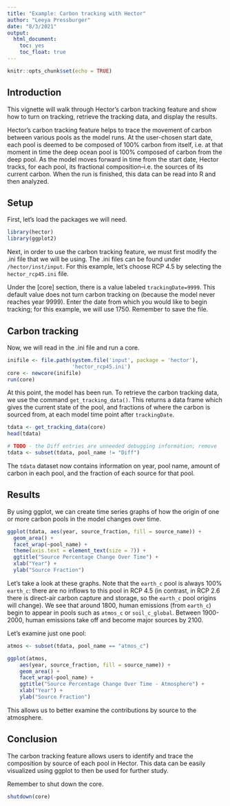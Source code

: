 ```yaml
---
title: "Example: Carbon tracking with Hector"
author: "Leeya Pressburger"
date: "8/3/2021"
output:
  html_document:
    toc: yes
    toc_float: true
---
```


```r
knitr::opts_chunk$set(echo = TRUE)
```

## Introduction

This vignette will walk through Hector's carbon tracking feature and show how to turn on tracking, retrieve the tracking data, and display the results.

Hector's carbon tracking feature helps to trace the movement of carbon between various pools as the model runs. At the user-chosen start date, each pool is
deemed to be composed of 100% carbon from itself, i.e. at that moment in time 
the deep ocean pool is 100% composed of carbon from the deep pool. 
As the model moves forward in time from the start date, Hector tracks, for 
each pool, its fractional composition--i.e. the sources of its current carbon. 
When the run is finished, this data can be read into R and then analyzed.

## Setup

First, let's load the packages we will need.

``` r
library(hector)
library(ggplot2)
```

Next, in order to use the carbon tracking feature, we must first modify the .ini file that we will be using. The .ini files can be found under `/hector/inst/input`. For this example, let's choose RCP 4.5 by selecting the `hector_rcp45.ini` file. 

Under the [core] section, there is a value labeled `trackingDate=9999`. This default value does not turn carbon tracking on (because the model never reaches
year 9999). Enter the date from which you would like to begin tracking; for this example, we will use 1750. Remember to save the file.

## Carbon tracking

Now, we will read in the .ini file and run a core.

``` r
inifile <- file.path(system.file('input', package = 'hector'),
                     'hector_rcp45.ini')
core <- newcore(inifile)
run(core)
```

At this point, the model has been run. To retrieve the carbon tracking data, we
use the command `get_tracking_data()`. This returns a data frame which gives the current state of the pool, and fractions of where the carbon is sourced from, at
each model time point after `trackingDate`.

``` r
tdata <- get_tracking_data(core)
head(tdata)

# TODO - the Diff entries are unneeded debugging information; remove
tdata <- subset(tdata, pool_name != "Diff")
```

The `tdata` dataset now contains information on year, pool name, amount of 
carbon in each pool, and the fraction of each source for that pool.

## Results

By using ggplot, we can create time series graphs of how the origin of one
or more carbon pools in the model changes over time. 

``` r
ggplot(tdata, aes(year, source_fraction, fill = source_name)) +
  geom_area() +
  facet_wrap(~pool_name) +
  theme(axis.text = element_text(size = 7)) +
  ggtitle("Source Percentage Change Over Time") +
  xlab("Year") +
  ylab("Source Fraction")
```

Let's take a look at these graphs. Note that the `earth_c` pool is always 100% `earth_c`: there are no inflows to this pool in RCP 4.5 (in contrast, in
RCP 2.6 there is direct-air carbon capture and storage, so the `earth_c` pool
origins will change). We see that around 1800, human emissions (from `earth_c`) begin to appear in pools such as `atmos_c` or `soil_c_global`. 
Between 1900-2000, human emissions take off and become major sources by 2100. 

Let's examine just one pool: 

``` r
atmos <- subset(tdata, pool_name == "atmos_c")

ggplot(atmos,
    aes(year, source_fraction, fill = source_name)) +
    geom_area() +
    facet_wrap(~pool_name) +
    ggtitle("Source Percentage Change Over Time - Atmosphere") +
    xlab("Year") +
    ylab("Source Fraction")
```

This allows us to better examine the contributions by source to the atmosphere. 

## Conclusion

The carbon tracking feature allows users to identify and trace the composition by source of each pool in Hector. This data can be easily visualized using ggplot to then be used for further study. 

Remember to shut down the core.

```r
shutdown(core)
```
